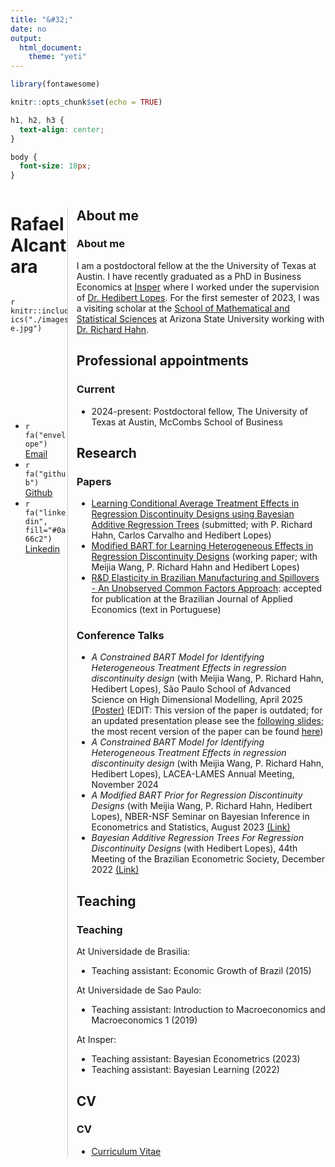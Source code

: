 ```yaml
---
title: "&#32;"
date: no
output:
  html_document:
    theme: "yeti"
---
```


```r
library(fontawesome)
```

```r
knitr::opts_chunk$set(echo = TRUE)
```

```css
h1, h2, h3 {
  text-align: center;
}

body {
  font-size: 18px;
}
```

::::: {style="display: flex;"}
:::: {.column width="18%"}
# Rafael Alcantara
<div style="border-radius: 26px; overflow: hidden; width: 150px; height: 196px; box-sizing:border-box;">
  `r knitr::include_graphics("./images/profile.jpg")`
</div>

- `r fa("envelope")` [Email](rafael.campellodealcantara@mccombs.utexas.edu)
- `r fa("github")` [Github]([https://github.com/rafaelcalcantara/)
- `r fa("linkedin", fill="#0a66c2")` [Linkedin](https://www.linkedin.com/in/rafael-campello-de-alcantara-861655129/)
::::

:::: {.column width="82%"}
::: {style="border-left: 1px solid #ccc; padding-left: 1em;"}
# {.tabset}
## About me
### About me
I am a postdoctoral fellow at the the University of Texas at Austin. I have recently graduated as a PhD in Business Economics at [Insper](https://www.insper.edu.br/en/) where I worked under the supervision of [Dr. Hedibert Lopes](https://hedibert.org/). For the first semester of 2023, I was a visiting scholar at the [School of Mathematical and Statistical Sciences](https://math.asu.edu/) at Arizona State University working with [Dr. Richard Hahn](https://math.la.asu.edu/~prhahn/).

## Professional appointments
### Current
- 2024-present: Postdoctoral fellow, The University of Texas at Austin, McCombs School of Business

## Research
### Papers
- [Learning Conditional Average Treatment Effects in Regression Discontinuity Designs using Bayesian Additive Regression Trees](https://arxiv.org/abs/2503.00326) (submitted; with P. Richard Hahn, Carlos Carvalho and Hedibert Lopes)
- [Modified BART for Learning Heterogeneous Effects in Regression Discontinuity Designs](https://arxiv.org/abs/2407.14365) (working paper; with Meijia Wang, P. Richard Hahn and Hedibert Lopes)
- [R&D Elasticity in Brazilian Manufacturing and Spillovers - An Unobserved Common Factors Approach](./docs/masters.pdf): accepted for publication at the Brazilian Journal of Applied Economics (text in Portuguese)

### Conference Talks
- _A Constrained BART Model for Identifying Heterogeneous Treatment Effects in regression discontinuity design_ (with Meijia Wang, P. Richard Hahn, Hedibert Lopes), São Paulo School of Advanced Science on High Dimensional Modelling, April 2025 [(Poster)](https://drive.google.com/file/d/1BAp0wKB0LGFc6SDapdUxiMxlWpMcFSox/view) (EDIT: This version of the paper is outdated; for an updated presentation please see the [following slides](./docs/rdd_slides.pdf); the most recent version of the paper can be found [here](https://arxiv.org/abs/2503.00326))
- _A Constrained BART Model for Identifying Heterogeneous Treatment Effects in regression discontinuity design_ (with Meijia Wang, P. Richard Hahn, Hedibert Lopes), LACEA-LAMES Annual Meeting, November 2024
- _A Modified BART Prior for Regression Discontinuity Designs_ (with Meijia Wang, P. Richard Hahn, Hedibert Lopes), NBER-NSF Seminar on Bayesian Inference in Econometrics and Statistics, August 2023 [(Link)](https://event.olin.wustl.edu/sbies)
- _Bayesian Additive Regression Trees For Regression Discontinuity Designs_ (with Hedibert Lopes), 44th Meeting of the Brazilian Econometric Society, December 2022 [(Link)](https://doity.com.br/anais/44ebe)

## Teaching
### Teaching
At Universidade de Brasilia:

- Teaching assistant: Economic Growth of Brazil (2015)

At Universidade de Sao Paulo:

- Teaching assistant: Introduction to Macroeconomics and Macroeconomics 1 (2019)

At Insper:

- Teaching assistant: Bayesian Econometrics (2023)
- Teaching assistant: Bayesian Learning (2022)

## CV
### CV
- [Curriculum Vitae](./docs/cv.pdf)
:::
::::
:::::